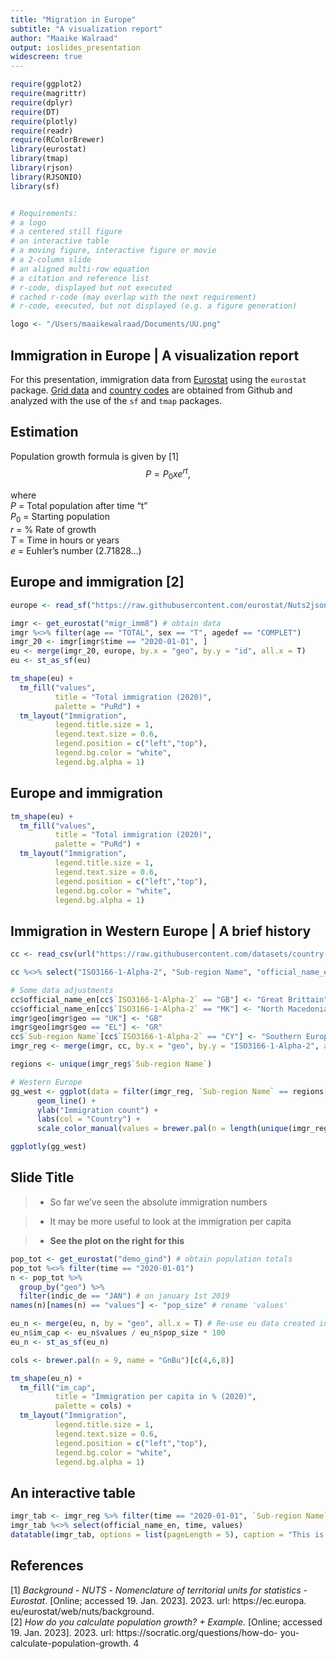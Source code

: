 ```yaml
---
title: "Migration in Europe" 
subtitle: "A visualization report"
author: "Maaike Walraad"
output: ioslides_presentation
widescreen: true
---
```


<style>
.forceBreak { -webkit-column-break-after: always; break-after: column; }
</style>


```r
require(ggplot2)
require(magrittr)
require(dplyr)
require(DT)
require(plotly)
require(readr)
require(RColorBrewer)
library(eurostat)
library(tmap)
library(rjson)
library(RJSONIO)
library(sf)


# Requirements:
# a logo
# a centered still figure
# an interactive table
# a moving figure, interactive figure or movie
# a 2-column slide 
# an aligned multi-row equation
# a citation and reference list
# r-code, displayed but not executed
# cached r-code (may overlap with the next requirement)
# r-code, executed, but not displayed (e.g. a figure generation)
```

```r
logo <- "/Users/maaikewalraad/Documents/UU.png"
```

## Immigration in Europe | A visualization report

For this presentation, immigration data from [Eurostat](https://ec.europa.eu/eurostat/data/database) using the `eurostat` package. [Grid data](https://github.com/eurostat/Nuts2json) and [country codes](https://github.com/lukes/ISO-3166-Countries-with-Regional-Codes/blob/master/all/all.csv) are obtained from Github and analyzed with the use of the `sf` and `tmap` packages. 



## Estimation

Population growth formula is given by [1]
$$P = P_{0} x e^{rt}, $$

where \
  $P$ = Total population after time "t" \
  $P_{0}$ = Starting population \
  $r$ = \% Rate of growth \
  $T$ = Time in hours or years \
  $e$ = Euhler's number (2.71828...) \
  

## Europe and immigration [2]

```r
europe <- read_sf("https://raw.githubusercontent.com/eurostat/Nuts2json/master/pub/v2/2021/3035/20M/0.json") 

imgr <- get_eurostat("migr_imm8") # obtain data
imgr %<>% filter(age == "TOTAL", sex == "T", agedef == "COMPLET")
imgr_20 <- imgr[imgr$time == "2020-01-01", ]
eu <- merge(imgr_20, europe, by.x = "geo", by.y = "id", all.x = T)
eu <- st_as_sf(eu)
```


```r
tm_shape(eu) +
  tm_fill("values",
          title = "Total immigration (2020)",
          palette = "PuRd") +
  tm_layout("Immigration",
          legend.title.size = 1,
          legend.text.size = 0.6,
          legend.position = c("left","top"),
          legend.bg.color = "white",
          legend.bg.alpha = 1) 
```

## Europe and immigration

```r
tm_shape(eu) +
  tm_fill("values",
          title = "Total immigration (2020)",
          palette = "PuRd") +
  tm_layout("Immigration",
          legend.title.size = 1,
          legend.text.size = 0.6,
          legend.position = c("left","top"),
          legend.bg.color = "white",
          legend.bg.alpha = 1) 
```


## Immigration in Western Europe | A brief history

```r
cc <- read_csv(url("https://raw.githubusercontent.com/datasets/country-codes/master/data/country-codes.csv"))

cc %<>% select("ISO3166-1-Alpha-2", "Sub-region Name", "official_name_en")

# Some data adjustments 
cc$official_name_en[cc$`ISO3166-1-Alpha-2` == "GB"] <- "Great Brittain"
cc$official_name_en[cc$`ISO3166-1-Alpha-2` == "MK"] <- "North Macedonia"
imgr$geo[imgr$geo == "UK"] <- "GB"
imgr$geo[imgr$geo == "EL"] <- "GR"
cc$`Sub-region Name`[cc$`ISO3166-1-Alpha-2` == "CY"] <- "Southern Europe"
imgr_reg <- merge(imgr, cc, by.x = "geo", by.y = "ISO3166-1-Alpha-2", all.x = T)
```

```r
regions <- unique(imgr_reg$`Sub-region Name`)

# Western Europe
gg_west <- ggplot(data = filter(imgr_reg, `Sub-region Name` == regions[1]), aes(x = time, y = values , col = official_name_en)) +
      geom_line() +
      ylab("Immigration count") +
      labs(col = "Country") +
      scale_color_manual(values = brewer.pal(n = length(unique(imgr_reg$geo[imgr_reg$`Sub-region Name` == regions[1]])), "Set1"))

ggplotly(gg_west) 
```


## Slide Title {.columns-2 .smaller}

>- So far we've seen the absolute immigration numbers

>- It may be more useful to look at the immigration per capita



>- **See the plot on the right for this**

<p class="forceBreak"></p>

```r
pop_tot <- get_eurostat("demo_gind") # obtain population totals 
pop_tot %<>% filter(time == "2020-01-01") 
n <- pop_tot %>%
  group_by("geo") %>%
  filter(indic_de == "JAN") # on january 1st 2019
names(n)[names(n) == "values"] <- "pop_size" # rename 'values'

eu_n <- merge(eu, n, by = "geo", all.x = T) # Re-use eu data created in 5c
eu_n$im_cap <- eu_n$values / eu_n$pop_size * 100
eu_n <- st_as_sf(eu_n)

cols <- brewer.pal(n = 9, name = "GnBu")[c(4,6,8)] 

tm_shape(eu_n) +
  tm_fill("im_cap",
          title = "Immigration per capita in % (2020)",
          palette = cols) +
  tm_layout("Immigration",
          legend.title.size = 1,
          legend.text.size = 0.6,
          legend.position = c("left","top"),
          legend.bg.color = "white",
          legend.bg.alpha = 1)
```

## An interactive table

```r
imgr_tab <- imgr_reg %>% filter(time == "2020-01-01", `Sub-region Name` == regions[1])
imgr_tab %<>% select(official_name_en, time, values)
datatable(imgr_tab, options = list(pageLength = 5), caption = "This is the immigration in Western Europe on January 1st 2020.")
```

## References

[1] *Background* - *NUTS* - *Nomenclature of territorial units for statistics* - *Eurostat*. [Online; accessed 19. Jan. 2023]. 2023. url: https://ec.europa.
eu/eurostat/web/nuts/background. \
[2] *How do you calculate population growth? + Example.* [Online; accessed
19. Jan. 2023]. 2023. url: https://socratic.org/questions/how-do-
you-calculate-population-growth.
4



